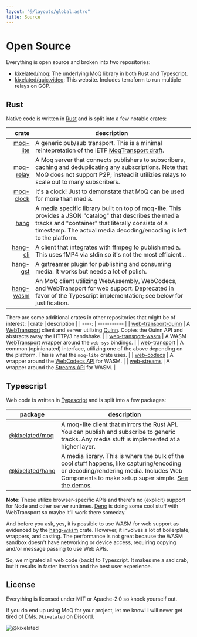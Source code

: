 ```yaml
---
layout: "@/layouts/global.astro"
title: Source
---
```


# Open Source

Everything is open source and broken into two repositories:

- [kixelated/moq](https://github.com/kixelated/moq-rs): The underlying MoQ library in both Rust and Typescript.
- [kixelated/quic.video](https://github.com/kixelated/quic.video): This website. Includes terraform to run multiple relays on GCP.

## Rust
Native code is written in [Rust](https://github.com/kixelated/moq/tree/main/rs) and is split into a few notable crates:

|                                                                               crate | description                                                                                                                                           |
| ----------------------------------------------------------------------------------: | ----------------------------------------------------------------------------------------------------------------------------------------------------- |
|                [moq-lite](https://docs.rs/moq-lite/latest/moq_lite/) | A generic pub/sub transport. This is a minimal reintepretation of the IETF [MoqTransport draft](https://datatracker.ietf.org/doc/draft-ietf-moq-transport/).  |
|                [moq-relay](https://github.com/kixelated/moq/tree/main/rs/moq-relay) | A Moq server that connects publishers to subscribers, caching and deduplicating any subscriptions. Note that MoQ does not support P2P; instead it utilizies relays to scale out to many subscribers.                                                            |
|                [moq-clock](https://github.com/kixelated/moq/tree/main/rs/moq-clock) | It's a clock! Just to demonstate that MoQ can be used for more than media.                                                                            |
|                    [hang](https://docs.rs/hang/latest/hang/) | A media specific library built on top of moq-lite. This provides a JSON "catalog" that describes the media tracks and "container" that literally consists of a timestamp. The actual media decoding/encoding is left to the platform. |
|                    [hang-cli](https://github.com/kixelated/moq/tree/main/hang-cli) | A client that integrates with ffmpeg to publish media. This uses fMP4 via stdin so it's not the most efficient...                                                                                             |
|                    [hang-gst](https://github.com/kixelated/moq/tree/main/hang-gst) | A gstreamer plugin for publishing and consuming media. It works but needs a lot of polish. |
|                    [hang-wasm](https://github.com/kixelated/moq/tree/main/hang-wasm) | An MoQ client utilizing WebAssembly, WebCodecs, and WebTransport for web support. Deprecated in favor of the Typescript implementation; see below for justification. |


There are some additional crates in other repositories that might be of interest:
| crate | description |
| ----: | ----------- |
| [web-transport-quinn](https://docs.rs/web-transport-quinn/latest/web_transport_quinn/) | A [WebTransport](https://datatracker.ietf.org/doc/draft-ietf-webtrans-http3/) client and server utilizing [Quinn](https://github.com/quinn-rs/quinn). Copies the Quinn API and abstracts away the HTTP/3 handshake.  |
| [web-transport-wasm](https://github.com/kixelated/web-transport-rs/tree/main/web-transport-wasm) | A WASM [WebTransport](https://datatracker.ietf.org/doc/draft-ietf-webtrans-http3/) wrapper around the `web-sys` bindings. |
| [web-transport](https://github.com/kixelated/web-transport-rs) | A common (opinionated) interface, utilizing one of the above depending on the platform. This is what the `moq-lite` crate uses. |
| [web-codecs](https://docs.rs/web-codecs/latest/web_codecs/) | A wrapper around the [WebCodecs API](https://developer.mozilla.org/en-US/docs/Web/API/WebCodecs_API) for WASM. |
| [web-streams](https://docs.rs/web-streams/latest/web_streams/) | A wrapper around the [Streams API](https://developer.mozilla.org/en-US/docs/Web/API/Streams_API) for WASM. |


## Typescript
Web code is written in [Typescript](https://github.com/kixelated/moq/tree/main/js) and is split into a few packages:

| package | description |
| ------- | ----------- |
| [@kixelated/moq](https://www.npmjs.com/package/@kixelated/moq) | A moq-lite client that mirrors the Rust API. You can publish and subscribe to generic tracks. Any media stuff is implemented at a higher layer. |
| [@kixelated/hang](https://www.npmjs.com/package/@kixelated/hang) | A media library. This is where the bulk of the cool stuff happens, like capturing/encoding or decoding/rendering media. Includes Web Components to make setup super simple. [See the demos](https://github.com/kixelated/moq/tree/main/js/hang/demo). |

**Note**: These utilize browser-specific APIs and there's no (explicit) support for Node and other server runtimes.
[Deno](https://deno.com/) is doing some cool stuff with WebTransport so maybe it'll work there someday.

And before you ask, yes, it is possible to use WASM for web support as evidenced by the [hang-wasm](https://github.com/kixelated/moq/tree/main/hang-wasm) crate.
However, it involves a lot of boilerplate, wrappers, and casting.
The performance is not great because the WASM sandbox doesn't have networking or device access, requiring copying and/or message passing to use Web APIs.

So, we migrated all web code (back) to Typescript.
It makes me a sad crab, but it results in faster iteration and the best user experience.



## License

Everything is licensed under MIT or Apache-2.0 so knock yourself out.

If you do end up using MoQ for your project, let me know!
I will never get tired of DMs.
`@kixelated` on Discord.

![@kixelated](/blog/avatar.png)
